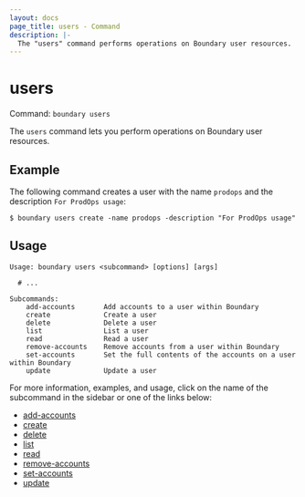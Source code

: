 ```yaml
---
layout: docs
page_title: users - Command
description: |-
  The "users" command performs operations on Boundary user resources.
---
```


# users

Command: `boundary users`

The `users` command lets you perform operations on Boundary user resources.

## Example

The following command creates a user with the name `prodops` and the description `For ProdOps usage`:

```shell-session
$ boundary users create -name prodops -description "For ProdOps usage"
```

## Usage

<CodeBlockConfig hideClipboard>

```shell-session
Usage: boundary users <subcommand> [options] [args]

  # ...

Subcommands:
    add-accounts       Add accounts to a user within Boundary
    create             Create a user
    delete             Delete a user
    list               List a user
    read               Read a user
    remove-accounts    Remove accounts from a user within Boundary
    set-accounts       Set the full contents of the accounts on a user within Boundary
    update             Update a user
```

</CodeBlockConfig>

For more information, examples, and usage, click on the name
of the subcommand in the sidebar or one of the links below:

- [add-accounts](/boundary/docs/commands//users/add-accounts)
- [create](/boundary/docs/commands//users/create)
- [delete](/boundary/docs/commands//users/delete)
- [list](/boundary/docs/commands//users/list)
- [read](/boundary/docs/commands//users/read)
- [remove-accounts](/boundary/docs/commands//users/remove-accounts)
- [set-accounts](/boundary/docs/commands//users/set-accounts)
- [update](/boundary/docs/commands//users/update)
